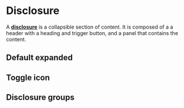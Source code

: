 

<Meta of={DisclosureStories} />

# Disclosure

A <a href="https://react-spectrum.adobe.com/react-aria/Disclosure.html" target="_blank">**disclosure**</a>  is a collapsible section of content. It is composed of a a header with a heading and trigger button, and a panel that contains the content.

<Canvas of={DisclosureStories.BasicExample} />

## Default expanded

<Canvas of={DisclosureStories.DefaultExpanded} />

## Toggle icon

<Canvas of={DisclosureStories.ToggleIcon} />

## Disclosure groups

<Canvas of={DisclosureStories.DisclosureGroups} />
